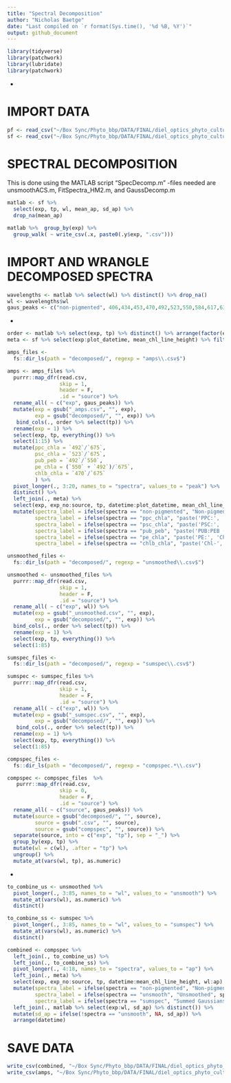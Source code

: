 ```yaml
---
title: "Spectral Decomposition"
author: "Nicholas Baetge"
date: "Last compiled on `r format(Sys.time(), '%d %B, %Y')`"
output: github_document
---
```


```r
library(tidyverse)
library(patchwork)
library(lubridate)
library(patchwork)
```

- 

#############

# IMPORT DATA

############## 


```r
pf <- read_csv("~/Box Sync/Phyto_bbp/DATA/FINAL/diel_optics_phyto_cultures/analyses/final_data/PAR.csv")
sf <- read_csv("~/Box Sync/Phyto_bbp/DATA/FINAL/diel_optics_phyto_cultures/analyses/final_data/FINAL_SUMMARY_11102023.csv")
```

#############

# SPECTRAL DECOMPOSITION

############## 

This is done using the MATLAB script "SpecDecomp.m" 
-files needed are unsmoothACS.m, FitSpectra_HM2.m, and GaussDecomp.m

```r
matlab <- sf %>% 
  select(exp, tp, wl, mean_ap, sd_ap) %>% 
  drop_na(mean_ap) 

matlab %>%  group_by(exp) %>%
  group_walk( ~ write_csv(.x, paste0(.y$exp, ".csv")))
```

#############

# IMPORT AND WRANGLE DECOMPOSED SPECTRA

############## 

```r
wavelengths <- matlab %>% select(wl) %>% distinct() %>% drop_na()
wl <- wavelengths$wl
gaus_peaks <- c("non-pigmented", 406,434,453,470,492,523,550,584,617,638,660,675)
```

-

```r
order <- matlab %>% select(exp, tp) %>% distinct() %>% arrange(factor(exp, levels = c("OL22-2", "OL22-3", "SYN22-4", "SYN22-5", "TP22-14")))
meta <- sf %>% select(exp:plot_datetime, mean_chl_line_height) %>% filter(source == "Optics") %>% distinct()

amps_files <-
  fs::dir_ls(path = "decomposed/", regexp = "amps\\.csv$")

amps <- amps_files %>%
  purrr::map_dfr(read.csv,
                 skip = 1,
                 header = F,
                 .id = "source") %>% 
  rename_all( ~ c("exp", gaus_peaks)) %>% 
  mutate(exp = gsub("_amps.csv", "", exp),
         exp = gsub("decomposed/", "", exp)) %>% 
   bind_cols(., order %>% select(tp)) %>%
  rename(exp = 1) %>% 
  select(exp, tp, everything()) %>% 
  select(1:15) %>% 
  mutate(ppc_chla = `492`/`675`,
         psc_chla = `523`/`675`,
         pub_peb = `492`/`550`,
         pe_chla = (`550` + `492`)/`675`,
         chlb_chla = `470`/`675`
         ) %>%
  pivot_longer(., 3:20, names_to = "spectra", values_to = "peak") %>% 
  distinct() %>% 
  left_join(., meta) %>% 
  select(exp, exp_no:source, tp, datetime:plot_datetime, mean_chl_line_height, spectra, peak) %>%
  mutate(spectra_label = ifelse(spectra == "non-pigmented", "Non-pigmented", spectra),
         spectra_label = ifelse(spectra == "ppc_chla", "paste('PPC:', 'Chl-', italic('a'), ' (492:675 nm)')", spectra_label),
         spectra_label = ifelse(spectra == "psc_chla", "paste('PSC:', 'Chl-', italic('a'), ' (523:675 nm)')", spectra_label),
         spectra_label = ifelse(spectra == "pub_peb", "paste('PUB:PEB (492:550 nm)')", spectra_label),
         spectra_label = ifelse(spectra == "pe_chla", "paste('PE:', 'Chl ', italic('a'), ' ([492 + 550]:675 nm)')", spectra_label),
         spectra_label = ifelse(spectra == "chlb_chla", "paste('Chl-', italic('b:'), 'Chl-', italic('a'), ' (470:675 nm)')", spectra_label), .after = spectra)

unsmoothed_files <-
  fs::dir_ls(path = "decomposed/", regexp = "unsmoothed\\.csv$")

unsmoothed <- unsmoothed_files %>%
  purrr::map_dfr(read.csv,
                 skip = 1,
                 header = F,
                 .id = "source") %>% 
  rename_all( ~ c("exp", wl)) %>% 
  mutate(exp = gsub("_unsmoothed.csv", "", exp),
         exp = gsub("decomposed/", "", exp)) %>% 
  bind_cols(., order %>% select(tp)) %>%
  rename(exp = 1) %>% 
  select(exp, tp, everything()) %>% 
  select(1:85)

sumspec_files <-
  fs::dir_ls(path = "decomposed/", regexp = "sumspec\\.csv$")

sumspec <- sumspec_files %>%
  purrr::map_dfr(read.csv,
                 skip = 1,
                 header = F,
                 .id = "source") %>% 
  rename_all( ~ c("exp", wl)) %>% 
  mutate(exp = gsub("_sumspec.csv", "", exp),
         exp = gsub("decomposed/", "", exp)) %>% 
   bind_cols(., order %>% select(tp)) %>%
  rename(exp = 1) %>% 
  select(exp, tp, everything()) %>% 
  select(1:85)

compspec_files <-
  fs::dir_ls(path = "decomposed/", regexp = "compspec.*\\.csv")

compspec <- compspec_files  %>% 
   purrr::map_dfr(read.csv,
                 skip = 0,
                 header = F,
                 .id = "source") %>% 
  rename_all( ~ c("source", gaus_peaks)) %>% 
  mutate(source = gsub("decomposed/", "", source),
         source = gsub(".csv", "", source),
         source = gsub("compspec", "", source)) %>% 
  separate(source, into = c("exp", "tp"), sep = "_") %>% 
  group_by(exp, tp) %>% 
  mutate(wl = c(wl), .after = "tp") %>% 
  ungroup() %>% 
  mutate_at(vars(wl, tp), as.numeric)

```

-

```r
to_combine_us <- unsmoothed %>% 
  pivot_longer(., 3:85, names_to = "wl", values_to = "unsmooth") %>% 
  mutate_at(vars(wl), as.numeric) %>% 
  distinct()

to_combine_ss <- sumspec %>% 
  pivot_longer(., 3:85, names_to = "wl", values_to = "sumspec") %>% 
  mutate_at(vars(wl), as.numeric) %>% 
  distinct()

combined <- compspec %>% 
  left_join(., to_combine_us) %>% 
  left_join(., to_combine_ss) %>% 
  pivot_longer(., 4:18, names_to = "spectra", values_to = "ap") %>% 
  left_join(., meta) %>% 
  select(exp, exp_no:source, tp, datetime:mean_chl_line_height, wl:ap) %>%
  mutate(spectra_label = ifelse(spectra == "non-pigmented", "Non-pigmented", spectra),
         spectra_label = ifelse(spectra == "unsmooth", "Unsmoothed", spectra_label),
         spectra_label = ifelse(spectra == "sumspec", "Summed Gaussians", spectra_label), .after = spectra) %>% 
  left_join(., matlab %>% select(exp:wl, sd_ap) %>% distinct()) %>% 
  mutate(sd_ap = ifelse(!spectra == "unsmooth", NA, sd_ap)) %>% 
  arrange(datetime)

```
########################### 

# SAVE DATA

########################### 

```r
write_csv(combined, "~/Box Sync/Phyto_bbp/DATA/FINAL/diel_optics_phyto_cultures/final_data/Gaussian_Decompositions.csv")
write_csv(amps, "~/Box Sync/Phyto_bbp/DATA/FINAL/diel_optics_phyto_cultures/final_data/Pigment_Ratios.csv")
```





